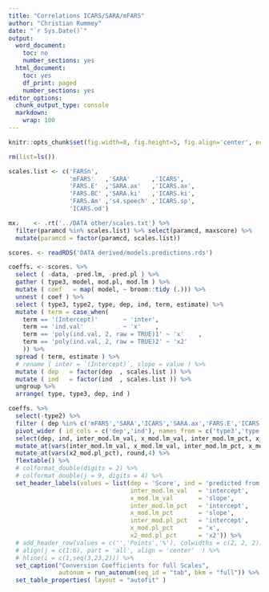 ```yaml
---
title: "Correlations ICARS/SARA/mFARS"
author: "Christian Rummey"
date: "`r Sys.Date()`"
output:
  word_document:
    toc: no
    number_sections: yes
  html_document:
    toc: yes
    df_print: paged
    number_sections: yes
editor_options:
  chunk_output_type: console
  markdown:
    wrap: 100
---
```


```r
knitr::opts_chunk$set(fig.width=8, fig.height=5, fig.align='center', echo=F, warning=F, message=F, cache=F)

```

```r

rm(list=ls())

scales.list <- c('FARSn',
                 'mFARS'   ,'SARA'      ,'ICARS',
                 'FARS.E'  ,'SARA.ax'   ,'ICARS.ax',
                 'FARS.BC' ,'SARA.ki'   ,'ICARS.ki',
                 'FARS.Am' ,'s4.speech' ,'ICARS.sp',
                 'ICARS.od')

mx.    <- .rt('../DATA other/scales.txt') %>% 
  filter(paramcd %in% scales.list) %>% select(paramcd, maxscore) %>% 
  mutate(paramcd = factor(paramcd, scales.list))

scores. <- readRDS('DATA derived/models.predictions.rds')

```

```r

coeffs. <- scores. %>%
  select ( -data, -pred.lm, -pred.pl ) %>% 
  gather ( type3, model, mod.pl, mod.lm ) %>% 
  mutate ( coef   = map( model, ~ broom::tidy (.))) %>% 
  unnest ( coef ) %>% 
  select ( type3, type2, type, dep, ind, term, estimate) %>% 
  mutate ( term = case_when(
    term == '(Intercept)'       ~ 'inter',
    term == 'ind.val'           ~ 'x'    ,
    term == 'poly(ind.val, 2, raw = TRUE)1' ~ 'x'    ,
    term == 'poly(ind.val, 2, raw = TRUE)2' ~ 'x2'
    )) %>%
  spread ( term, estimate ) %>% 
  # rename ( inter = `(Intercept)`, slope = value ) %>% 
  mutate ( dep   = factor(dep  , scales.list )) %>% 
  mutate ( ind   = factor(ind  , scales.list )) %>% 
  ungroup %>% 
  arrange( type, type3, dep, ind )

```

```r

coeffs. %>% 
  select(-type2) %>% 
  filter ( dep %in% c('mFARS','SARA','ICARS','SARA.ax','FARS.E','ICARS.ax') ) %>%
  pivot_wider ( id_cols = c('dep','ind'), names_from = c('type3','type'), values_from = c('inter', 'x','x2')) %>% 
  select(dep, ind, inter_mod.lm_val, x_mod.lm_val, inter_mod.lm_pct, x_mod.lm_pct, inter_mod.pl_pct, x_mod.pl_pct, x2_mod.pl_pct) %>% 
  mutate_at(vars(inter_mod.lm_val, x_mod.lm_val, inter_mod.lm_pct, x_mod.lm_pct, inter_mod.pl_pct, x_mod.pl_pct), round,2) %>% 
  mutate_at(vars(x2_mod.pl_pct), round,4) %>% 
  flextable() %>% 
  # colformat_double(digits = 2) %>% 
  # colformat_double(j = 9, digits = 4) %>% 
  set_header_labels(values = list(dep = 'Score', ind = 'predicted from', 
                                  inter_mod.lm_val   = 'intercept',
                                  x_mod.lm_val       = 'slope',
                                  inter_mod.lm_pct   = 'intercept',
                                  x_mod.lm_pct       = 'slope',
                                  inter_mod.pl_pct   = 'intercept',
                                  x_mod.pl_pct       = 'x',
                                  x2_mod.pl_pct      = 'x2')) %>% 
  # add_header_row(values = c('','Points','%'), colwidths = c(2, 2, 2)) %>% 
  # align(j = c(1:6), part = 'all', align = 'center'  ) %>% 
  # hline(i = c(1,seq(3,23,2))) %>% 
  set_caption("Conversion Coefficients for full Scales",
              autonum = run_autonum(seq_id = "tab", bkm = "full")) %>% 
  set_table_properties( layout = "autofit" )


```

